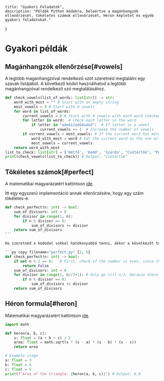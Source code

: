     title: "Gyakori Feladatok",
    description: "Példák Python kódokra, beleértve a magánhangzók ellenőrzését, tökéletes számok ellenőrzését, Héron képletet és egyéb gyakori feladatokat."   
}

# Gyakori példák

## Magánhangzók ellenőrzése[#vowels]

A legtöbb magánhangzóval rendelkező szót szeretnéd megtalálni egy szavak listájából. A következő kódot használhatod a legtöbb magánhangzóval rendelkező szó megtalálásához.

```py copy filename="check_vowels.py"
def check_vowels(list_of_words: list[str]) -> str:
    word_with_most = "" # Start with an empty string
    most_vowels = 0 # Start with 0 vowels
    for word in list_of_words:
        current_vowels = 0 # Start with 0 vowels with each word checked
        for letter in word:  # Check each letter in the word
            if letter in "aáeéiíoóöőuúüű":  # If letter is a vowel
                current_vowels += 1  # Increase the number of vowels
        if current_vowels > most_vowels: # If the current word has more vowels than the previous one
            word_with_most = word # Set the current word as the one with the most vowels
            most_vowels = current_vowels
    return word_with_most
list_to_check: list[str] = ['Hétfő', 'Kedd', 'Szerda', "Csütörtök", "Péntek"]
print(check_vowels(list_to_check)) # Output: "Csütörtök"
```

## Tökéletes számok[#perfect]

A matematikai magyarázatért kattintson [ide](/py/math#perfect).

Itt egy egyszerű implementáció annak ellenőrzésére, hogy egy szám tökéletes-e:

````py copy filename="perfect.py" {2}
def check_perfect(n: int) -> bool:
    sum_of_divisors: int = 0
    for divisor in range(1, n):
        if n % divisor == 0:
            sum_of_divisors += divisor
    return sum_of_divisors
```

Ha szeretnéd a kódodat sokkal hatékonyabbá tenni, akkor a következőt tedd bele

```py copy filename="perfect.py" {2, 5}
def check_perfect(n: int) -> bool:
    if not n % 2 == 0:   # First, check if the number is even, since there are no odd perfect numbers
        return False
    sum_of_divisors: int = 0
    for divisor in range(1, n//2+1): # Only go till n/2, because there cannot be a divisor larger than that
        if n % divisor == 0:
            sum_of_divisors += divisor
    return sum_of_divisors
````

## Héron formula[#heron]

Matematikai magyarázatért kattintson [ide](/py/math#heron).

```py copy
import math

def heron(a, b, c):
    s: float = (a + b + c) / 2
    area: float = math.sqrt(s * (s - a) * (s - b) * (s - c))
    return area

# Example usage
a: float = 3
b: float = 4
c: float = 5
print(f"Area of the triangle: {heron(a, b, c)}") # Output: 6.0
```
